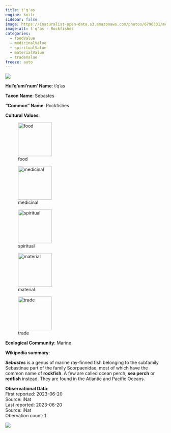 ```yaml
---
title: t'q'as
engine: knitr
sidebar: false
image: https://inaturalist-open-data.s3.amazonaws.com/photos/6796331/medium.jpg
image-alt: t'q'as - Rockfishes
categories:
  - foodValue
  - medicinalValue
  - spiritualValue
  - materialValue
  - tradeValue
freeze: auto
---
```

![](https://inaturalist-open-data.s3.amazonaws.com/photos/6796331/medium.jpg){fig-alt="t'q'as - Rockfishes"}

**Hul'q'umi'num' Name**: t'q'as



**Taxon Name**: Sebastes

**"Common" Name**: Rockfishes

**Cultural Values**:  

::: {layout-nrow=1 style="width:60%"}
![food](/files/food.svg){width=106px}

![medicinal](/files/medicinal.svg){width=106px}

![spiritual](/files/spiritual.svg){width=106px}

![material](/files/material.svg){width=106px}

![trade](/files/trade.svg){width=106px}
:::

**Ecological Community**: Marine

**Wikipedia summary**:  
<p class="mw-empty-elt">
</p>

<p><i><b>Sebastes</b></i> is a genus of marine ray-finned fish belonging to the subfamily Sebastinae part of the family Scorpaenidae, most of which have the common name of <b>rockfish</b>. A few are called ocean perch, <b>sea perch</b> or <b>redfish</b> instead. They are found in the Atlantic and Pacific Oceans.

**Observational Data**:   
First reported: 2023-06-20  
Source: iNat  
Last reported: 2023-06-20  
Source: iNat  
Obervation count: 1

![](community_dist.png)
